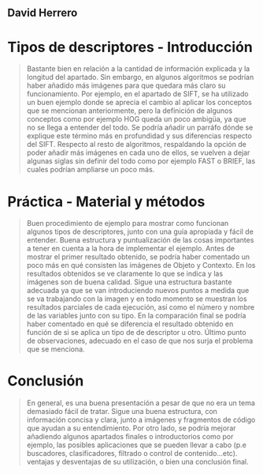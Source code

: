 ## David Herrero
# Tipos de descriptores - Introducción
> Bastante bien en relación a la cantidad de información explicada y la longitud del apartado. Sin embargo, en algunos algoritmos se podrían haber añadido más imágenes para que quedara más claro su funcionamiento. 
Por ejemplo, en el apartado de SIFT, se ha utilizado un buen ejemplo donde se aprecia el cambio al aplicar los conceptos que se mencionan anteriormente, pero la definición de algunos conceptos como por ejemplo HOG queda un poco ambigüa,  ya que no 
se llega a entender del todo. Se podría añadir un parráfo dónde se explique este término más en profundidad y sus diferencias respecto del SIFT. Respecto al resto de algoritmos, respaldando la opción de poder añadir más  imágenes en cada uno de 
ellos, se vuelven a dejar algunas siglas sin definir del todo como por ejemplo FAST o BRIEF, las cuales podrían ampliarse un poco más.

# Práctica - Material y métodos
> Buen procedimiento de ejemplo para mostrar como funcionan algunos tipos de descriptores, junto con una guía apropiada y fácil de entender.
Buena estructura y puntualización de las cosas importantes a tener en cuenta a la hora de implementar el ejemplo.
Antes de mostrar el primer resultado obtenido, se podría haber comentado un poco más en qué consisten las imágenes de Objeto y Contexto.
En los resultados obtenidos se ve claramente lo que se indica y las imágenes son de buena calidad.
Sigue una estructura bastante adecuada ya que se van introduciendo nuevos puntos a medida que se va trabajando con la imagen y en todo momento se muestran los resultados parciales de cada ejecución, así como el número y nombre de las variables 
junto con su tipo.
En la comparación final se podría haber comentado en qué se diferencia el resultado obtenido en función de si se aplica un tipo de de descriptor u otro.
Último punto de observaciones, adecuado en el caso de que nos surja el problema que se menciona.

# Conclusión
> En general, es una buena presentación a pesar de que no era un tema demasiado fácil de tratar. Sigue una buena estructura, con información concisa y clara, junto a imágenes y fragmentos de código que ayudan a su entendimiento. 
Por otro lado, se podría mejorar añadiendo algunos apartados finales o introductorios como por ejemplo, las posibles aplicaciones que se pueden llevar a cabo (p.e buscadores, clasificadores, filtrado o control de contenido...etc). 
ventajas y desventajas de su utilización, o bien una conclusión final.
